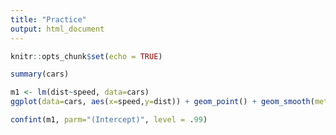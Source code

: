 ```yaml
---
title: "Practice"
output: html_document
---
```


```r
knitr::opts_chunk$set(echo = TRUE)
```

```r
summary(cars)
```
```r
m1 <- lm(dist~speed, data=cars)
ggplot(data=cars, aes(x=speed,y=dist)) + geom_point() + geom_smooth(method='lm')
```
```r
confint(m1, parm="(Intercept)", level = .99)
```

